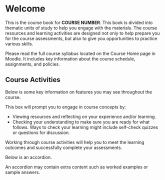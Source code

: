 # Welcome {.unnumbered}

This is the course book for **COURSE NUMBER**. This book is divided into thematic units of study to help you engage with the materials. The course resources and learning activities are designed not only to help prepare you for the course assessments, but also to give you opportunities to practice various skills.

::: {.note icon="true"}

Please read the full course syllabus located on the Course Home page in Moodle. It includes key information about the course schedule, assignments, and policies. 

:::

## Course Activities {.unnumbered}

Below is some key information on features you may see throughout the course.

::: {.learning-activity}

This box will prompt you to engage in course concepts by:

- Viewing resources and reflecting on your experience and/or learning. 
- Checking your understanding to make sure you are ready for what follows. Ways to check your learning might include self-check quizzes or questions for discussion.

::: {.note icon="true"}

Working through course activities will help you to meet the learning outcomes and successfully complete your assessments.

:::

:::

Below is an accordion.

::: {.accordion title="This is an accordion. Click/tap this banner to show/hide the content."}

An accordion may contain extra content such as worked examples or sample answers.

:::
